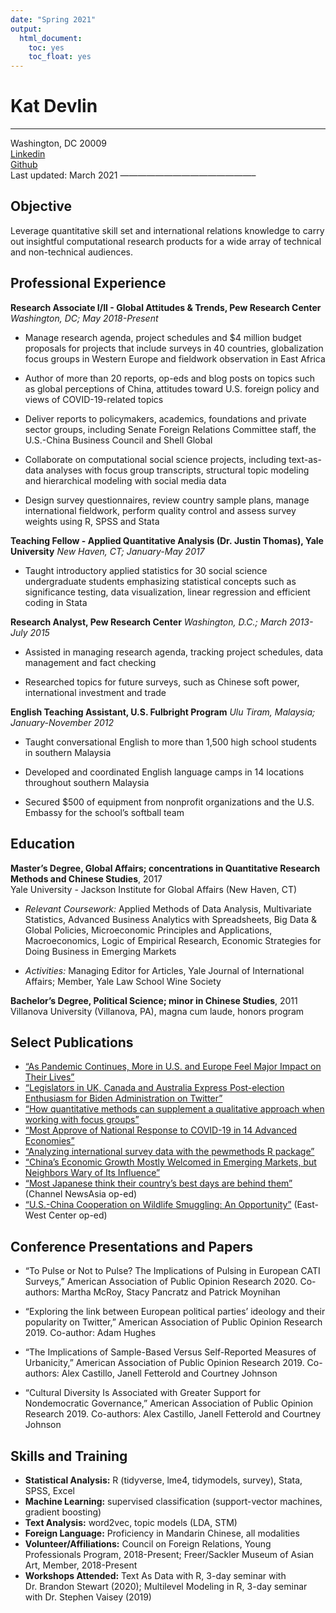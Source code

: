 ```yaml
---
date: "Spring 2021"
output:
  html_document:
    toc: yes
    toc_float: yes
---
```


Kat Devlin
============

-----------------------------------------------
                        
Washington, DC 20009                          
[Linkedin](https://www.linkedin.com/in/kathleendevlin/)  
[Github](https://github.com/KatDevlin)  
Last updated: March 2021
-----------------------------------------------

Objective
---------
Leverage quantitative skill set and international relations knowledge to carry out insightful computational research products for a wide array of technical and non-technical audiences.

Professional Experience
----------

**Research Associate I/II - Global Attitudes & Trends, Pew Research Center**
*Washington, DC; May 2018-Present*

* Manage research agenda, project schedules and $4 million budget proposals for projects that include surveys in 40 countries, globalization focus groups in Western Europe and fieldwork observation in East Africa

* Author of more than 20 reports, op-eds and blog posts on topics such as global perceptions of China, attitudes toward U.S. foreign policy and views of COVID-19-related topics 

* Deliver reports to policymakers, academics, foundations and private sector groups, including Senate Foreign Relations Committee staff, the U.S.-China Business Council and Shell Global

* Collaborate on computational social science projects, including text-as-data analyses with focus group transcripts, structural topic modeling and hierarchical modeling with social media data

* Design survey questionnaires, review country sample plans, manage international fieldwork, perform quality control and assess survey weights using R, SPSS and Stata

**Teaching Fellow - Applied Quantitative Analysis (Dr. Justin Thomas), Yale University**
*New Haven, CT; January-May 2017*

* Taught introductory applied statistics for 30 social science undergraduate students emphasizing statistical concepts such as significance testing, data visualization, linear regression and efficient coding in Stata

**Research Analyst, Pew Research Center**
*Washington, D.C.; March 2013-July 2015*

* Assisted in managing research agenda, tracking project schedules, data management and fact checking 

*	Researched topics for future surveys, such as Chinese soft power, international investment and trade

**English Teaching Assistant, U.S. Fulbright Program**
*Ulu Tiram, Malaysia; January-November 2012*

* Taught conversational English to more than 1,500 high school students in southern Malaysia

* Developed and coordinated English language camps in 14 locations throughout southern Malaysia 

* Secured $500 of equipment from nonprofit organizations and the U.S. Embassy for the school's softball team 

Education
---------

**Master's Degree, Global Affairs; concentrations in Quantitative Research Methods and Chinese Studies**, 2017  
Yale University - Jackson Institute for Global Affairs (New Haven, CT)  

* *Relevant Coursework:* Applied Methods of Data Analysis, Multivariate Statistics, Advanced Business Analytics with Spreadsheets, Big Data & Global Policies, Microeconomic Principles and Applications, Macroeconomics, Logic of Empirical Research, Economic Strategies for Doing Business in Emerging Markets
    
* *Activities:* Managing Editor for Articles, Yale Journal of International Affairs; Member, Yale Law School Wine Society

**Bachelor's Degree, Political Science; minor in Chinese Studies**, 2011  
Villanova University (Villanova, PA), magna cum laude, honors program


Select Publications
----------------------------------------

* ["As Pandemic Continues, More in U.S. and Europe Feel Major Impact on Their Lives"](https://pewrsr.ch/3oSAfRT)
* ["Legislators in UK, Canada and Australia Express Post-election Enthusiasm for Biden Administration on Twitter"](https://pewrsr.ch/3soMPeg)
* ["How quantitative methods can supplement a qualitative approach when working with focus groups"](https://bit.ly/3oglTKA)
* ["Most Approve of National Response to COVID-19 in 14 Advanced Economies"](https://pewrsr.ch/3gH65gl)
* ["Analyzing international survey data with the pewmethods R package"](https://link.medium.com/tff9fmDBd7)
* ["China’s Economic Growth Mostly Welcomed in Emerging Markets, but Neighbors Wary of Its Influence"](https://pewrsr.ch/2RbL1p0)
* ["Most Japanese think their country’s best days are behind them"](http://po.st/n4U2GP) (Channel NewsAsia op-ed)
* ["U.S.-China Cooperation on Wildlife Smuggling: An Opportunity"](http://www.eastwestcenter.org/publications/us-china-cooperation-wildlife-smuggling-opportunity) (East-West Center op-ed)

Conference Presentations and Papers
----------------------------------------

* “To Pulse or Not to Pulse? The Implications of Pulsing in European CATI Surveys,” American Association of Public Opinion Research 2020. Co-authors: Martha McRoy, Stacy Pancratz and Patrick Moynihan

* “Exploring the link between European political parties’ ideology and their popularity on Twitter,” American Association of Public Opinion Research 2019. Co-author: Adam Hughes

* “The Implications of Sample-Based Versus Self-Reported Measures of Urbanicity,” American Association of Public Opinion Research 2019. Co-authors: Alex Castillo, Janell Fetterold and Courtney Johnson

* “Cultural Diversity Is Associated with Greater Support for Nondemocratic Governance,” American Association of Public Opinion Research 2019. Co-authors: Alex Castillo, Janell Fetterold and Courtney Johnson

Skills and Training
----------------------------------------

* **Statistical Analysis:** R (tidyverse, lme4, tidymodels, survey), Stata, SPSS, Excel
* **Machine Learning:** supervised classification (support-vector machines, gradient boosting)
* **Text Analysis:** word2vec, topic models (LDA, STM)
* **Foreign Language:** Proficiency in Mandarin Chinese, all modalities
* **Volunteer/Affiliations:** Council on Foreign Relations, Young Professionals Program, 2018-Present; Freer/Sackler Museum of Asian Art, Member, 2018-Present
* **Workshops Attended:** Text As Data with R, 3-day seminar with Dr. Brandon Stewart (2020); Multilevel Modeling in R, 3-day seminar with Dr. Stephen Vaisey (2019)